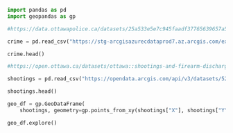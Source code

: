



```{python modules}

import pandas as pd
import geopandas as gp

```
```{python dataset}

#https://data.ottawapolice.ca/datasets/25a533e5e7c945faadf37765639657a5_16/about

crime = pd.read_csv("https://stg-arcgisazurecdataprod7.az.arcgis.com/exportfiles-858-692/CrimeMap_YE_-5915901148112462236.csv?sv=2018-03-28&sr=b&sig=elDbbv%2BXGaihCPMHXFJ9ZL%2F7wACm9524pcOoSIzvEtU%3D&se=2024-07-16T21%3A09%3A47Z&sp=r")

crime.head()
```


```{python test}

#https://open.ottawa.ca/datasets/ottawa::shootings-and-firearm-discharges/about

shootings = pd.read_csv("https://opendata.arcgis.com/api/v3/datasets/523e37626061468bb280173815d01757_0/downloads/data?format=csv&spatialRefId=4326&where=1%3D1")

shootings.head()

geo_df = gp.GeoDataFrame(
    shootings, geometry=gp.points_from_xy(shootings["X"], shootings["Y"]), crs="epsg:2951")

geo_df.explore()
```